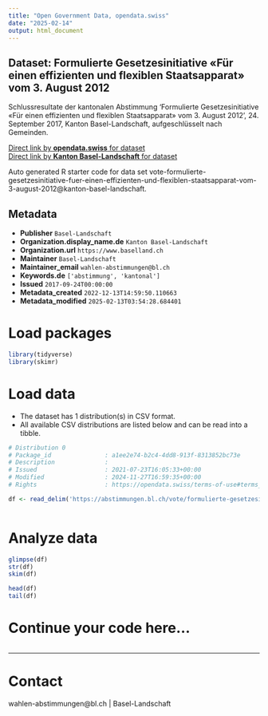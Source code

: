 ```yaml
---
title: "Open Government Data, opendata.swiss"
date: "2025-02-14"
output: html_document
---
```


## Dataset: Formulierte Gesetzesinitiative «Für einen effizienten und flexiblen Staatsapparat» vom 3. August 2012

Schlussresultate der kantonalen Abstimmung 'Formulierte Gesetzesinitiative «Für einen effizienten und flexiblen Staatsapparat» vom 3. August 2012', 24. September 2017, Kanton Basel-Landschaft, aufgeschlüsselt nach Gemeinden.

[Direct link by **opendata.swiss** for dataset](https://opendata.swiss/de/dataset/formulierte-gesetzesinitiative-fur-einen-effizienten-und-flexiblen-staatsapparat-vom-3-aug-2012)<br>
[Direct link by **Kanton Basel-Landschaft** for dataset](https://abstimmungen.bl.ch/vote/formulierte-gesetzesinitiative-fuer-einen-effizienten-und-flexiblen-staatsapparat-vom-3-august-2012/data)

Auto generated R starter code for data set vote-formulierte-gesetzesinitiative-fuer-einen-effizienten-und-flexiblen-staatsapparat-vom-3-august-2012@kanton-basel-landschaft.

## Metadata

- **Publisher** `Basel-Landschaft`
- **Organization.display_name.de** `Kanton Basel-Landschaft`
- **Organization.url** `https://www.baselland.ch`
- **Maintainer** `Basel-Landschaft`
- **Maintainer_email** `wahlen-abstimmungen@bl.ch`
- **Keywords.de** `['abstimmung', 'kantonal']`
- **Issued** `2017-09-24T00:00:00`
- **Metadata_created** `2022-12-13T14:59:50.110663`
- **Metadata_modified** `2025-02-13T03:54:28.684401`


# Load packages

```r

library(tidyverse)
library(skimr)

```

# Load data

-   The dataset has 1 distribution(s) in CSV format.
-   All available CSV distributions are listed below and can be read into a tibble.

```r

# Distribution 0
# Package_id               : a1ee2e74-b2c4-4dd8-913f-8313852bc73e
# Description              : 
# Issued                   : 2021-07-23T16:05:33+00:00
# Modified                 : 2024-11-27T16:59:35+00:00
# Rights                   : https://opendata.swiss/terms-of-use#terms_by

df <- read_delim('https://abstimmungen.bl.ch/vote/formulierte-gesetzesinitiative-fuer-einen-effizienten-und-flexiblen-staatsapparat-vom-3-august-2012/data-csv')



```

# Analyze data

```r

glimpse(df)
str(df)
skim(df)

head(df)
tail(df)

```

# Continue your code here...

```r

```

------------------------------------------------------------------------

# Contact

wahlen-abstimmungen@bl.ch | Basel-Landschaft
